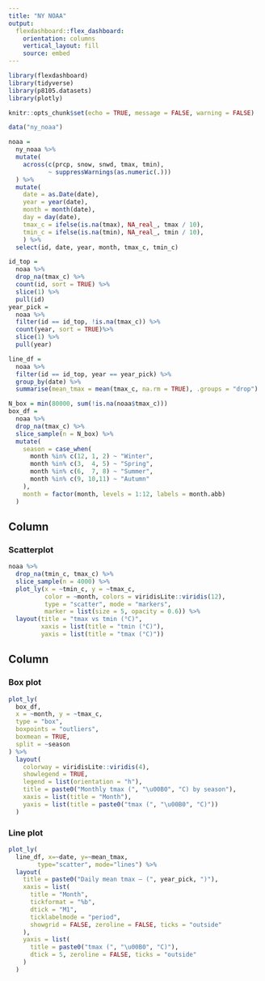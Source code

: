 ```yaml
---
title: "NY NOAA"
output: 
  flexdashboard::flex_dashboard:
    orientation: columns
    vertical_layout: fill
    source: embed
---
```



```r
library(flexdashboard)
library(tidyverse)
library(p8105.datasets)
library(plotly)

knitr::opts_chunk$set(echo = TRUE, message = FALSE, warning = FALSE)
```

```r
data("ny_noaa")

noaa =
  ny_noaa %>%
  mutate(
    across(c(prcp, snow, snwd, tmax, tmin),
           ~ suppressWarnings(as.numeric(.)))
  ) %>%
  mutate(
    date = as.Date(date),
    year = year(date),
    month = month(date),
    day = day(date),
    tmax_c = ifelse(is.na(tmax), NA_real_, tmax / 10),
    tmin_c = ifelse(is.na(tmin), NA_real_, tmin / 10),
    ) %>%
  select(id, date, year, month, tmax_c, tmin_c)
```


```r
id_top =
  noaa %>%
  drop_na(tmax_c) %>%
  count(id, sort = TRUE) %>%
  slice(1) %>%
  pull(id)
year_pick =
  noaa %>%
  filter(id == id_top, !is.na(tmax_c)) %>%
  count(year, sort = TRUE)%>%
  slice(1) %>%
  pull(year)

line_df =
  noaa %>%
  filter(id == id_top, year == year_pick) %>%
  group_by(date) %>%
  summarise(mean_tmax = mean(tmax_c, na.rm = TRUE), .groups = "drop")

N_box = min(80000, sum(!is.na(noaa$tmax_c)))
box_df = 
  noaa %>%
  drop_na(tmax_c) %>%
  slice_sample(n = N_box) %>%
  mutate(
    season = case_when(
      month %in% c(12, 1, 2) ~ "Winter",
      month %in% c(3,  4, 5) ~ "Spring",
      month %in% c(6,  7, 8) ~ "Summer",
      month %in% c(9, 10,11) ~ "Autumn"
    ),
    month = factor(month, levels = 1:12, labels = month.abb)
  )
```

Column {data-width=650}
-----------------------------------------------------------------------

### Scatterplot

```r
noaa %>%
  drop_na(tmin_c, tmax_c) %>%
  slice_sample(n = 4000) %>%
  plot_ly(x = ~tmin_c, y = ~tmax_c,
          color = ~month, colors = viridisLite::viridis(12),
          type = "scatter", mode = "markers",
          marker = list(size = 5, opacity = 0.6)) %>%
  layout(title = "tmax vs tmin (°C)",
         xaxis = list(title = "tmin (°C)"),
         yaxis = list(title = "tmax (°C)"))
```

Column {data-width=350}
-----------------------------------------------------------------------

### Box plot

```r
plot_ly(
  box_df,
  x = ~month, y = ~tmax_c,
  type = "box",
  boxpoints = "outliers",
  boxmean = TRUE,
  split = ~season
) %>%
  layout(
    colorway = viridisLite::viridis(4),
    showlegend = TRUE,
    legend = list(orientation = "h"),
    title = paste0("Monthly tmax (", "\u00B0", "C) by season"),
    xaxis = list(title = "Month"),
    yaxis = list(title = paste0("tmax (", "\u00B0", "C)"))
  )
```


### Line plot

```r
plot_ly(
  line_df, x=~date, y=~mean_tmax,
        type="scatter", mode="lines") %>%
  layout(
    title = paste0("Daily mean tmax — (", year_pick, ")"),
    xaxis = list(
      title = "Month",
      tickformat = "%b",
      dtick = "M1",
      ticklabelmode = "period",
      showgrid = FALSE, zeroline = FALSE, ticks = "outside"
    ),
    yaxis = list(
      title = paste0("tmax (", "\u00B0", "C)"),
      dtick = 5, zeroline = FALSE, ticks = "outside"
    )
  )
```